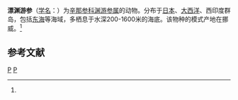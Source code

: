 {{Speciesbox
| taxon = Bathyplotes natans
| binomial_authority = (Sars, 1861)<ref name='id12629'>{{cite web| url =http://www.bioinfo.cn/db05/BjdwSpecies.php?action=view&id=12629| title =漂渊游参| work =《中国动物物种编目数据库》| publisher =中国科学院微生物研究所| author =中国科学院动物研究所| accessdate =2009-04-28| deadurl =yes| archiveurl =https://web.archive.org/web/20160305082906/http://www.bioinfo.cn/db05/BjdwSpecies.php?action=view&id=12629| archivedate =2016-03-05}}</ref>
}}

'''漂渊游参'''（[[学名|学名]]：{{lang|la|''Bathyplotes natans''}}）为[[辛那参科|辛那参科]][[渊游参属|渊游参属]]的动物。分布于[[日本|日本]]、[[大西洋|大西洋]]、西印度群岛，包括[[东海|东海]]等海域，多栖息于水深200-1600米的海底。该物种的模式产地在挪威。<ref name='id12629'/>

== 参考文献 ==
{{reflist}}

{{海参小作品}}

{{taxonbar}}
[[Category:_1861年描述的动物|P]]
[[Category:渊游参属|P]]